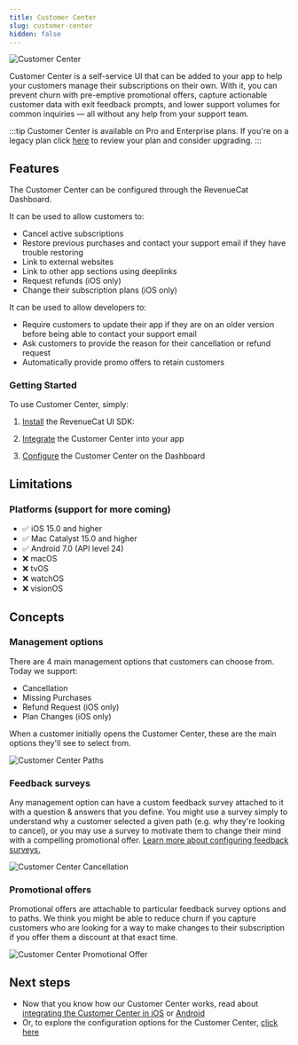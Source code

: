 ```yaml
---
title: Customer Center
slug: customer-center
hidden: false
---
```


![Customer Center](/images/customer-center.jpeg)

Customer Center is a self-service UI that can be added to your app to help your customers manage their subscriptions on their own. With it, you can prevent churn with pre-emptive promotional offers, capture actionable customer data with exit feedback prompts, and lower support volumes for common inquiries — all without any help from your support team.

:::tip
Customer Center is available on Pro and Enterprise plans. If you're on a legacy plan click [here](https://app.revenuecat.com/settings/billing) to review your plan and consider upgrading.
:::



<YouTubeEmbed videoId="3m-7u9Poo0Q" title="Introducing Customer Center" />

## Features

The Customer Center can be configured through the RevenueCat Dashboard.

It can be used to allow customers to:

- Cancel active subscriptions
- Restore previous purchases and contact your support email if they have trouble restoring
- Link to external websites
- Link to other app sections using deeplinks
- Request refunds (iOS only)
- Change their subscription plans (iOS only)

It can be used to allow developers to:

- Require customers to update their app if they are on an older version before being able to contact your support email
- Ask customers to provide the reason for their cancellation or refund request
- Automatically provide promo offers to retain customers

### Getting Started

To use Customer Center, simply:

1. [Install](/tools/customer-center/customer-center-installation) the RevenueCat UI SDK:


<CustomerCenterSDKTable />

2. [Integrate](/tools/customer-center/customer-center-integration) the Customer Center into your app

3. [Configure](/tools/customer-center/customer-center-configuration) the Customer Center on the Dashboard

## Limitations

### Platforms (support for more coming)

- ✅ iOS 15.0 and higher
- ✅ Mac Catalyst 15.0 and higher
- ✅ Android 7.0 (API level 24)
- ❌ macOS
- ❌ tvOS
- ❌ watchOS
- ❌ visionOS

## Concepts

### Management options

There are 4 main management options that customers can choose from. Today we support:

- Cancellation
- Missing Purchases
- Refund Request (iOS only)
- Plan Changes (iOS only)

When a customer initially opens the Customer Center, these are the main options they'll see to select from.

![Customer Center Paths](/images/customer-center/paths.png)

### Feedback surveys

Any management option can have a custom feedback survey attached to it with a question & answers that you define. You might use a survey simply to understand why a customer selected a given path (e.g. why they're looking to cancel), or you may use a survey to motivate them to change their mind with a compelling promotional offer. [Learn more about configuring feedback surveys.](https://www.revenuecat.com/docs/tools/customer-center/customer-center-configuration)

![Customer Center Cancellation](/images/customer-center/cancel-subscription.png)

### Promotional offers

Promotional offers are attachable to particular feedback survey options and to paths. We think you might be able to reduce churn if you capture customers who are looking for a way to make changes to their subscription if you offer them a discount at that exact time.

![Customer Center Promotional Offer](/images/customer-center-promo-offer.png)

## Next steps

- Now that you know how our Customer Center works, read about [integrating the Customer Center in iOS](/tools/customer-center/customer-center-integration) or [Android](/tools/customer-center/customer-center-integration-android)
- Or, to explore the configuration options for the Customer Center, [click here](/tools/customer-center/customer-center-configuration)

